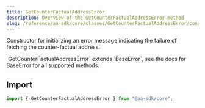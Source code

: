 ```yaml
---
title: GetCounterFactualAddressError
description: Overview of the GetCounterFactualAddressError method
slug: /reference/aa-sdk/core/classes/GetCounterFactualAddressError/constructor
---
```



Constructor for initializing an error message indicating the failure of fetching the counter-factual address.

<Note>
  `GetCounterFactualAddressError` extends `BaseError`, see the docs for
  BaseError for all supported methods.
</Note>

## Import

```ts
import { GetCounterFactualAddressError } from "@aa-sdk/core";
```

